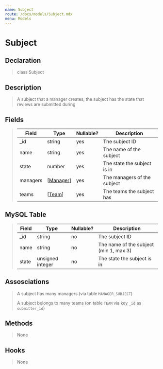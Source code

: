 ```yaml
---
name: Subject
route: /docs/models/Subject.mdx
menu: Models
---
```


# Subject

## Declaration

> class Subject

## Description

> A subject that a manager creates, the subject has the state that reviews are submitted during

## Fields

> |Field|Type|Nullable?|Description|
> |--|--|--|--|
> |_id|string|yes|The subject ID|
> |name|string|yes|The name of the subject|
> |state|number|yes|The state the subject is in|
> |managers|[[Manager](/docs/models/Manager.mdx)]|yes|The managers of the subject|
> |teams|[[Team](/docs/models/Team.mdx)]|yes|The teams the subject has|

## MySQL Table

> |Field|Type|Nullable?|Description|
> |--|--|--|--|
> |_id|string|no|The subject ID|
> |name|string|no|The name of the subject (min 1, max 3)|
> |state|unsigned integer|no|The state the subject is in|

## Assosciations

> A subject has many managers (via table `MANAGER_SUBJECT`)
>
> A subject belongs to many teams (on table `TEAM` via key `_id` as `submitter_id`)

## Methods

> None

## Hooks

> None
